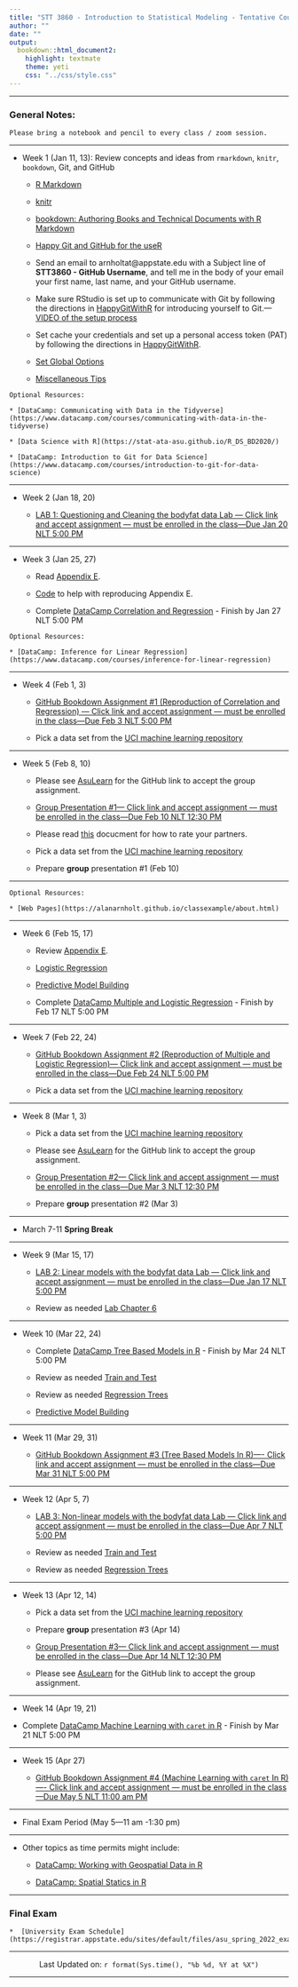 ```yaml
---
title: "STT 3860 - Introduction to Statistical Modeling - Tentative Course Schedule - Spring 2022"
author: ""
date: ""
output: 
  bookdown::html_document2: 
    highlight: textmate
    theme: yeti
    css: "../css/style.css"
---
```


<script type="text/x-mathjax-config">
MathJax.Hub.Config({
  TeX: { equationNumbers: { autoNumber: "AMS" } }
});
</script>

* * *

### General Notes: {-}

```block
Please bring a notebook and pencil to every class / zoom session.  
```

* * *

* Week 1 (Jan 11, 13): Review concepts and ideas from `rmarkdown`, `knitr`, `bookdown`, Git, and GitHub
    
    + [R Markdown](http://rmarkdown.rstudio.com/)
    
    + [knitr](https://yihui.name/knitr/)
    
    + [bookdown: Authoring Books and Technical Documents with R Markdown](https://bookdown.org/yihui/bookdown/)
    
    + [Happy Git and GitHub for the useR](http://happygitwithr.com/)

    + Send an email to arnholtat@appstate.edu with a Subject line of **STT3860 - GitHub Username**, and tell me in the body of your email your first name, last name, and your GitHub username.  
    
    + Make sure RStudio is set up to communicate with Git by following the directions in [HappyGitWithR](https://happygitwithr.com/hello-git.html) for introducing yourself to Git.---[VIDEO of the setup process](https://drive.google.com/file/d/1G9G8IeYu9QetYB1nxMmAFLgRtw5YC-c8/view?usp=sharing)

    + Set cache your credentials and set up a personal access token (PAT) by following the directions in [HappyGitWithR](https://happygitwithr.com/credential-caching.html). 
    
    + [Set Global Options](https://stat-ata-asu.github.io/STT5812CourseRepo/Rmarkdown/GlobalOptions.html)
    
    + [Miscellaneous Tips](https://alanarnholt.github.io/GeneralStatistics/rmarkdown/MiscRmarkdown.html)
    
```block
Optional Resources:

* [DataCamp: Communicating with Data in the Tidyverse](https://www.datacamp.com/courses/communicating-with-data-in-the-tidyverse)

* [Data Science with R](https://stat-ata-asu.github.io/R_DS_BD2020/)

* [DataCamp: Introduction to Git for Data Science](https://www.datacamp.com/courses/introduction-to-git-for-data-science)
``` 


* * *

* Week 2 (Jan 18, 20)
  
     + [LAB 1: Questioning and Cleaning the bodyfat data Lab --- Click link and accept assignment --- must be enrolled in the class---Due Jan 20 NLT 5:00 PM](https://classroom.github.com/)

* * * 

* Week 3 (Jan 25, 27)
   
    + Read [Appendix E](./appE.html).
  
    + [Code](https://raw.githubusercontent.com/alanarnholt/GeneralStatistics/master/rmarkdown/ResidualGraphs.Rmd) to help with reproducing Appendix E.

    + Complete [DataCamp Correlation and Regression](https://www.datacamp.com/courses/correlation-and-regression) - Finish by Jan 27 NLT 5:00 PM 
    

```block
Optional Resources:

* [DataCamp: Inference for Linear Regression](https://www.datacamp.com/courses/inference-for-linear-regression)
```    

* * *

* Week 4 (Feb 1, 3)

    + [GitHub Bookdown Assignment #1 (Reproduction of Correlation and Regression) --- Click link and accept assignment --- must be enrolled in the class---Due Feb 3 NLT 5:00 PM](https://classroom.github.com/)

    + Pick a data set from the [UCI machine learning repository](https://archive.ics.uci.edu/ml/index.php)
    
* * *

* Week 5 (Feb 8, 10)

    + Please see [AsuLearn](https://asulearn.appstate.edu) for the GitHub link to accept the group assignment.
    
    + [Group Presentation #1--- Click link and accept assignment --- must be enrolled in the class---Due Feb 10 NLT 12:30 PM](https://classroom.github.com/)
    
    + Please read [this](../GroupProjectEval/GroupEvaluation.pdf) docucment for how to rate your partners.
    
    + Pick a data set from the [UCI machine learning repository](https://archive.ics.uci.edu/ml/index.php)

    + Prepare **group** presentation #1 (Feb 10)

* * *

```block
Optional Resources:

* [Web Pages](https://alanarnholt.github.io/classexample/about.html)

```  

* * *

* Week 6 (Feb 15, 17)

    + Review [Appendix E](./appE.html). 
    
    + [Logistic Regression](../rmarkdown/HW1later.html)
    
    + [Predictive Model Building](https://stat-ata-asu.github.io/PredictiveModelBuilding/)
    
    + Complete [DataCamp Multiple and Logistic Regression](https://www.datacamp.com/courses/multiple-and-logistic-regression) - Finish by Feb 17 NLT 5:00 PM

* * *

* Week 7 (Feb 22, 24)

  + [GitHub Bookdown Assignment #2 (Reproduction of Multiple and Logistic Regression)--- Click link and accept assignment --- must be enrolled in the class---Due Feb 24 NLT 5:00 PM](https://classroom.github.com/)  
    
  + Pick a data set from the [UCI machine learning repository](https://archive.ics.uci.edu/ml/index.php)

* * *

* Week 8 (Mar 1, 3)

    + Pick a data set from the [UCI machine learning repository](https://archive.ics.uci.edu/ml/index.php)

    + Please see [AsuLearn](https://asulearn.appstate.edu) for the GitHub link to accept the group assignment.
    
    + [Group Presentation #2--- Click link and accept assignment --- must be enrolled in the class---Due Mar 3 NLT 12:30 PM](https://classroom.github.com/)
    
    + Prepare **group** presentation #2 (Mar 3)
    
    
* * *   

* March 7-11 __Spring Break__

* * *

* Week 9 (Mar 15, 17)

    + [LAB 2: Linear models with the bodyfat data Lab --- Click link and accept assignment --- must be enrolled in the class---Due Jan 17 NLT 5:00 PM](https://classroom.github.com/)
    
    + Review as needed [Lab Chapter 6](https://stat-ata-asu.github.io/STT3851ClassRepo/Rmarkdown/BookLabs/Lab_Chapter6.html)


* * *

* Week 10 (Mar 22, 24)

    + Complete [DataCamp Tree Based Models in R](https://www.datacamp.com/courses/tree-based-models-in-r) - Finish by Mar 24 NLT 5:00 PM
    
    +  Review as needed [Train and Test](../rmarkdown/TrainAndTestPartitions.html)
    
    +  Review as needed [Regression Trees](../rmarkdown/RegressionTrees.html)
    
    + [Predictive Model Building](https://stat-ata-asu.github.io/PredictiveModelBuilding/)

    

    
    
* * *


* Week 11 (Mar 29, 31)

    +  [GitHub Bookdown Assignment #3 (Tree Based Models In R)---- Click link and accept assignment --- must be enrolled in the class---Due Mar 31 NLT 5:00 PM](https://classroom.github.com/)
    
    
    
* * * 

* Week 12 (Apr 5, 7)

    +  [LAB 3: Non-linear models with the bodyfat data Lab --- Click link and accept assignment --- must be enrolled in the class---Due Apr 7 NLT 5:00 PM](https://classroom.github.com/)
    
    +  Review as needed [Train and Test](../rmarkdown/TrainAndTestPartitions.html)
    
    +  Review as needed [Regression Trees](../rmarkdown/RegressionTrees.html)
    
    
    
* * *

* Week 13 (Apr 12, 14)

    + Pick a data set from the [UCI machine learning repository](https://archive.ics.uci.edu/ml/index.php)

    + Prepare **group** presentation #3 (Apr 14)

    + [Group Presentation #3--- Click link and accept assignment --- must be enrolled in the class---Due Apr 14 NLT 12:30 PM](https://classroom.github.com/)
    
    + Please see [AsuLearn](https://asulearn.appstate.edu) for the GitHub link to accept the group assignment.

    
* * *

* Week 14 (Apr 19, 21)

+ Complete [DataCamp Machine Learning with `caret` in R](https://app.datacamp.com/learn/courses/machine-learning-with-caret-in-r) - Finish by Mar 21 NLT 5:00 PM   
  
    
    

* * * 

* Week 15 (Apr 27)
  
  +  [GitHub Bookdown Assignment #4 (Machine Learning with `caret` In R)---- Click link and accept assignment --- must be enrolled in the class---Due May 5 NLT 11:00 am PM](https://classroom.github.com/)

* * *


* Final Exam Period (May 5---11 am -1:30 pm)


* * *

* Other topics as time permits might include:

    + [DataCamp: Working with Geospatial Data in R](https://www.datacamp.com/courses/working-with-geospatial-data-in-r)

    + [DataCamp: Spatial Statics in R](https://www.datacamp.com/courses/spatial-statistics-in-r)
    
* * *    

### Final Exam {-}

```block
*  [University Exam Schedule](https://registrar.appstate.edu/sites/default/files/asu_spring_2022_exam_schedule_final_cns.pdf)
```

________________

<center> Last Updated on: `r format(Sys.time(), "%b %d, %Y at %X")` </center>

________________
